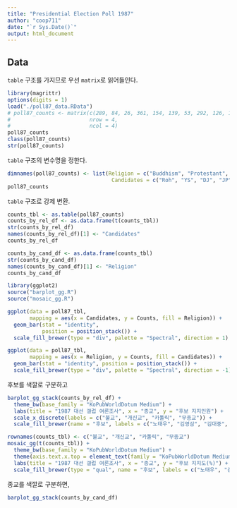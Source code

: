 ```yaml
---
title: "Presidential Election Poll 1987"
author: "coop711"
date: "`r Sys.Date()`"
output: html_document
---
```


## Data

`table` 구조를 가지므로 우선 `matrix`로 읽어들인다.

```r
library(magrittr)
options(digits = 1)
load("./poll87_data.RData")
# poll87_counts <- matrix(c(289, 84, 26, 361, 154, 139, 53, 292, 126, 145, 57, 287, 61, 29, 11, 80), 
#                         nrow = 4, 
#                         ncol = 4)
poll87_counts
class(poll87_counts)
str(poll87_counts)
```

`table` 구조의 변수명을 정한다.

```r
dimnames(poll87_counts) <- list(Religion = c("Buddhism", "Protestant", "Catholic", "None"), 
                                 Candidates = c("Roh", "YS", "DJ", "JP", "etc"))
poll87_counts
```

`table` 구조로 강제 변환.

```r
counts_tbl <- as.table(poll87_counts)
counts_by_rel_df <- as.data.frame(t(counts_tbl))
str(counts_by_rel_df)
names(counts_by_rel_df)[1] <- "Candidates"
counts_by_rel_df
```

```r
counts_by_cand_df <- as.data.frame(counts_tbl)
str(counts_by_cand_df)
names(counts_by_cand_df)[1] <- "Religion"
counts_by_cand_df
```


```r
library(ggplot2)
source("barplot_gg.R")
source("mosaic_gg.R")
```

```r
ggplot(data = poll87_tbl, 
       mapping = aes(x = Candidates, y = Counts, fill = Religion)) +
  geom_bar(stat = "identity", 
           position = position_stack()) +
  scale_fill_brewer(type = "div", palette = "Spectral", direction = 1)
```

```r
ggplot(data = poll87_tbl, 
       mapping = aes(x = Religion, y = Counts, fill = Candidates)) +
  geom_bar(stat = "identity", position = position_stack()) +
  scale_fill_brewer(type = "div", palette = "Spectral", direction = -1)
```

후보를 색깔로 구분하고 

```r
barplot_gg_stack(counts_by_rel_df) +
  theme_bw(base_family = "KoPubWorldDotum Medium") +
  labs(title = "1987 대선 갤럽 여론조사", x = "종교", y = "후보 지지인원") +
  scale_x_discrete(labels = c("불교", "개신교", "카톨릭", "무종교")) +
  scale_fill_brewer(name = "후보", labels = c("노태우", "김영삼", "김대중", "김종필", "기타"))
```

```r
rownames(counts_tbl) <- c("불교", "개신교", "카톨릭", "무종교")
mosaic_gg(t(counts_tbl)) +
  theme_bw(base_family = "KoPubWorldDotum Medium") +
  theme(axis.text.x.top = element_text(family = "KoPubWorldDotum Medium")) +
  labs(title = "1987 대선 갤럽 여론조사", x = "종교", y = "후보 지지도(%)") +
  scale_fill_brewer(type = "qual", name = "후보", labels = c("노태우", "김영삼", "김대중", "김종필", "기타"))
```


종교를 색깔로 구분하면,

```r
barplot_gg_stack(counts_by_cand_df)
```


